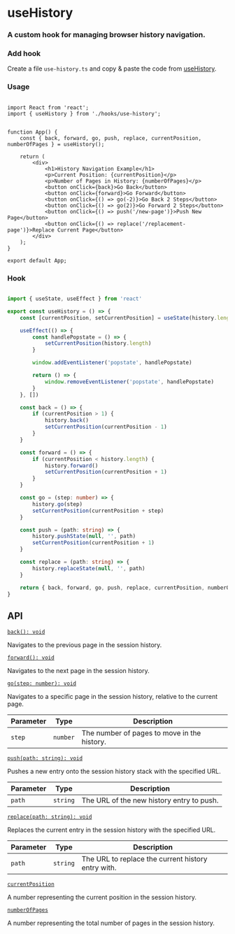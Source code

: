 # useHistory

<h3 className="mt-4 text-xl font-normal text-gray-400">A custom hook for managing browser history navigation.</h3>


### Add hook

Create a file `use-history.ts` and copy & paste the code from [useHistory](/hooks/use-history#hook).


### Usage

```tsx {3,7} copy

import React from 'react';
import { useHistory } from './hooks/use-history';


function App() {
    const { back, forward, go, push, replace, currentPosition, numberOfPages } = useHistory();

    return (
        <div>
            <h1>History Navigation Example</h1>
            <p>Current Position: {currentPosition}</p>
            <p>Number of Pages in History: {numberOfPages}</p>
            <button onClick={back}>Go Back</button>
            <button onClick={forward}>Go Forward</button>
            <button onClick={() => go(-2)}>Go Back 2 Steps</button>
            <button onClick={() => go(2)}>Go Forward 2 Steps</button>
            <button onClick={() => push('/new-page')}>Push New Page</button>
            <button onClick={() => replace('/replacement-page')}>Replace Current Page</button>
        </div>
    );
}

export default App;

```


### Hook

```ts copy

import { useState, useEffect } from 'react'

export const useHistory = () => {
    const [currentPosition, setCurrentPosition] = useState(history.length)

    useEffect(() => {
        const handlePopstate = () => {
            setCurrentPosition(history.length)
        }

        window.addEventListener('popstate', handlePopstate)

        return () => {
            window.removeEventListener('popstate', handlePopstate)
        }
    }, [])

    const back = () => {
        if (currentPosition > 1) {
            history.back()
            setCurrentPosition(currentPosition - 1)
        }
    }

    const forward = () => {
        if (currentPosition < history.length) {
            history.forward()
            setCurrentPosition(currentPosition + 1)
        }
    }

    const go = (step: number) => {
        history.go(step)
        setCurrentPosition(currentPosition + step)
    }

    const push = (path: string) => {
        history.pushState(null, '', path)
        setCurrentPosition(currentPosition + 1)
    }

    const replace = (path: string) => {
        history.replaceState(null, '', path)
    }

    return { back, forward, go, push, replace, currentPosition, numberOfPages: history.length }
}


```


## API


[`back(): void`](/hooks/use-history#hook)

Navigates to the previous page in the session history.

[`forward(): void`](/hooks/use-history#hookk)

Navigates to the next page in the session history.

[`go(step: number): void`](/hooks/use-history#hook)

Navigates to a specific page in the session history, relative to the current page.

| Parameter | Type     | Description                                    |
|-----------|----------|------------------------------------------------|
| `step`    | `number` | The number of pages to move in the history.    |

[`push(path: string): void`](/hooks/use-history#hook)

Pushes a new entry onto the session history stack with the specified URL.

| Parameter | Type     | Description                                     |
|-----------|----------|-------------------------------------------------|
| `path`    | `string` | The URL of the new history entry to push.      |

[`replace(path: string): void`](/hooks/use-history#hook)

Replaces the current entry in the session history with the specified URL.

| Parameter | Type     | Description                                         |
|-----------|----------|-----------------------------------------------------|
| `path`    | `string` | The URL to replace the current history entry with. |

[`currentPosition`](/hooks/use-history#hook)

A number representing the current position in the session history.

[`numberOfPages`](/hooks/use-history#hook)

A number representing the total number of pages in the session history.
